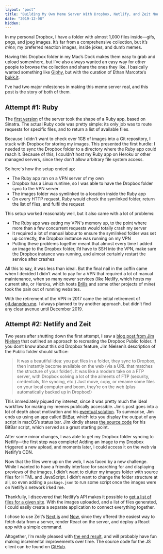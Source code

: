 ```yaml
---
layout: "post"
title: "Building My Own Meme Server With Dropbox, Netlify, and Zeit Now/Next"
date: "2019-12-08"
hidden:
---
```


In my personal Dropbox, I have a folder with almost 1,000 files inside—gifs,
pngs, and jpeg images. It’s far from a comprehensive collection, but it’s
_mine_; my preferred reaction images, inside jokes, and dumb memes.

Having this Dropbox folder in my Mac’s Dock makes them easy to grab and upload
somewhere, but I’ve also always wanted an easy way for _other_ people to browse
the collection and share the ones they like. I basically wanted something like
[Giphy](https://giphy.com), but with the curation of Ethan Marcotte’s
[bukk.it](https://bukk.it).

I’ve had two major milestones in making this meme server real, and this post is
the story of both of them.

## Attempt #1: Ruby

The [first version](https://github.com/daneden/gifme) of the server took the
shape of a Ruby app, based on Sinatra. The actual Ruby code was pretty simple:
its only job was to route requests for specific files, and to return a list of
available files.

Because I didn't want to check over 1GB of images into a Git repository, I stuck
with Dropbox for storing my images. This presented the first hurdle: I needed to
sync the Dropbox folder to a directory where the Ruby app could reach it.
Because of this, I couldn’t host my Ruby app on Heroku or other managed servers,
since they don’t allow arbitrary file system access.

So here's how the setup ended up:

- The Ruby app ran on a VPN server of my own
- Dropbox has a Linux runtime, so I was able to have the Dropbox folder sync to
  the VPN server
- The images folder was symlinked to a location inside the Ruby app
- On every HTTP request, Ruby would check the symlinked folder, return the list
  of files, and fulfil the request

This setup worked reasonably well, but it also came with a lot of problems:

- The Ruby app was eating my VPN's memory up, to the point where more than a few
  concurrent requests would totally crash my server
- It required a lot of manual labour to ensure the symlinked folder was set up
  correctly, the Dropbox instance was running on my VPN
- Putting these problems together meant that almost every time I added an image
  to the Dropbox folder, I’d have to SSH into the VPN, make sure the Dropbox
  instance was running, and almost certainly restart the service after crashes

All this to say, it was less than ideal. But the final nail in the coffin came
when I decided I didn’t want to pay for a VPN that required a lot of manual
maintenance, when so many newer services (like Netlify, which hosts my current
site, or Heroku, which hosts [Brills](https://brills.me) and some other projects
of mine) took the pain out of running websites.

With the retirement of the VPN in 2017 came the initial retirement of
[gif.daneden.me](https://gif.daneden.me). I always planned to try another
approach, but didn’t find any clear avenue until December 2019.

## Attempt #2: Netlify and Zeit

Two years after shutting down the first attempt, I saw a
[blog post from Jim Nielsen](https://blog.jim-nielsen.com/2019/netlify-public-folder-part-i-what/)
that outlined an approach to recreating the Dropbox Public folder. If you don’t
know about this old Dropbox feature, Jim Nielsen’s description of the Public
folder should suffice:

> It was a beautiful idea: you put files in a folder, they sync to Dropbox, then
> instantly become available on the web (via a URL that matches the structure of
> your folder). It was like a modern take on a FTP server, with Dropbox solving
> a lot of the ailments of FTP (security, credentials, file syncing, etc.) Just
> move, copy, or rename some files on your local computer and boom, they’re on
> the web (plus automatically backed up in Dropbox!)

This immediately piqued my interest, since it was pretty much the ideal workflow
for making my memes publically accessible. Jim’s post goes into a lot of depth
about motivation and his
[eventual solution](https://blog.jim-nielsen.com/2019/netlify-public-folder-part-iii-how/).
To summarise, Jim ends up using an app called [BitBar](https://getbitbar.com),
which lets you display the output of any script in macOS’s status bar. Jim
kindly shares
[the source code](https://github.com/jimniels/bitbar/blob/master/src/bitbar-scripts/netlify-sync.1m.js)
for his BitBar script, which served as a great starting point.

After some minor changes, I was able to get my Dropbox folder syncing to
Netlify—the first step was complete! Adding an image to my Dropbox triggered a
new upload, and moments later, I could access it on the web via Netlify’s CDN.

Now that the files were up on the web, I was faced by a new challenge. While I
wanted to have a friendly interface for searching for and displaying previews of
the images, I didn’t want to clutter my images folder with source files for HTML
and JavaScript. I didn’t want to change the folder structure at all, so even
adding a `package.json` to run some script once the images were on Netlify’s
network irked me.

Thankfully, I discovered that Netlify’s API makes it possible to
[get a list of files for a given site](https://open-api.netlify.com/#operation/listSiteFiles).
With the images uploaded, and a list of files generated, I could easily create a
separate application to connect everything together.

I chose to use Zeit’s [Next.js](https://github.com/zeit/next.js/) and
[Now](https://github.com/zeit/now), since they offered the easiest way to fetch
data from a server, render React on the server, and deploy a React app with a
simple command.

Altogether, I’m really pleased with [the end result](https://gif.daneden.me),
and will probably have fun making incremental improvements over time. The source
code for the JS client can be found on
[GitHub](https://github.com/daneden/de-gifs-client).
